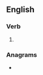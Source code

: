 ==English==

===Verb===
{{head|en|verb form}}

# {{en-third-person singular of|scrouge}}

===Anagrams===
* {{l|en|scourges}}